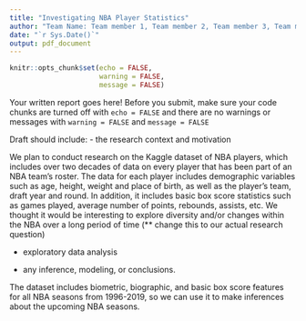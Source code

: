 ```yaml
---
title: "Investigating NBA Player Statistics"
author: "Team Name: Team member 1, Team member 2, Team member 3, Team member 4"
date: "`r Sys.Date()`"
output: pdf_document
---
```


```r
knitr::opts_chunk$set(echo = FALSE, 
                      warning = FALSE, 
                      message = FALSE)
```

Your written report goes here! Before you submit, make sure your code chunks are turned off with `echo = FALSE` and there are no warnings or messages with `warning = FALSE` and `message = FALSE` 

Draft should include:
- the research context and motivation

We plan to conduct research on the Kaggle dataset of NBA players, which includes over two decades of data on every player that has been part of an NBA team's roster. The data for each player includes demographic variables such as age, height, weight and place of birth, as well as the player's team, draft year and round. In addition, it includes basic box score statistics such as games played, average number of points, rebounds, assists, etc. We thought it would be interesting to explore diversity and/or changes within the NBA over a long period of time (** change this to our actual research question)

- exploratory data analysis

- any inference, modeling, or conclusions.

The dataset includes biometric, biographic, and basic box score features for all NBA seasons from 1996-2019, so we can use it to make inferences about the upcoming NBA seasons. 


